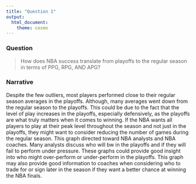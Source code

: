 ```yaml
---
title: "Question 1"
output:
  html_document:
    theme: cosmo
---
```


### Question
> How does NBA success translate from playoffs to the regular season in terms of PPG, RPG, AND APG?

### Narrative
Despite the few outliers, most players performed close to their regular season averages in the playoffs. Although, many averages went down from the regular season to the playoffs. This could be due to the fact that the level of play increases in the playoffs, especially defensively, as the playoffs are what truly matters when it comes to winning. If the NBA wants all players to play at their peak level throughout the season and not just in the playoffs, they might want to consider reducing the number of games during the regular season. This graph directed toward NBA analysts and NBA coaches. Many analysts discuss who will bw in the playoffs and if they will fail to perform under pressure. These graphs could provide good insight into who might over-perform or under-perform in the playoffs. This graph may also provide good information to coaches when considering who to trade for or sign later in the season if they want a better chance at winning the NBA finals.